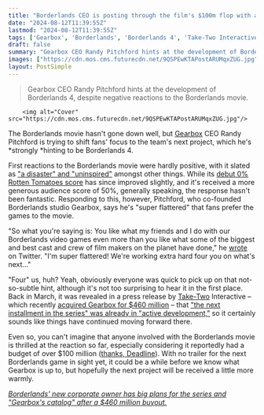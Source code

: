 ```yaml
---
title: "Borderlands CEO is posting through the film's $100m flop with another Borderlands 4 hint, teasing 'we're working extra hard four you on what's next'"
date: "2024-08-12T11:39:55Z"
lastmod: "2024-08-12T11:39:55Z"
tags: ['Gearbox', 'Borderlands', 'Borderlands 4', 'Take-Two Interactive']
draft: false
summary: "Gearbox CEO Randy Pitchford hints at the development of Borderlands 4, despite negative reactions to the Borderlands movie."
images: ["https://cdn.mos.cms.futurecdn.net/9QSPEwKTAPostARUMqxZUG.jpg"]
layout: PostSimple
---
```

> Gearbox CEO Randy Pitchford hints at the development of Borderlands 4, despite negative reactions to the Borderlands movie.


        <img alt="Cover" src="https://cdn.mos.cms.futurecdn.net/9QSPEwKTAPostARUMqxZUG.jpg"/>
        
The Borderlands movie hasn't gone down well, but [Gearbox](https://www.gamesradar.com/tag/gearbox/) CEO Randy Pitchford is trying to shift fans' focus to the team's next project, which he's *strongly *hinting to be Borderlands 4.

First reactions to the Borderlands movie were hardly positive, with it slated as [<u>"a disaster" and "uninspired"</u>](https://www.gamesradar.com/entertainment/live-action-movies/borderlands-movie-first-reactions-la-premiere-uninspired-unfunny-scathing-reviews/) amongst other things. While its [<u>debut 0% Rotten Tomatoes score</u>](https://www.gamesradar.com/entertainment/action-movies/borderlands-movie-rotten-tomatoes-0-per-cent-score/) has since improved slightly, and it's received a more generous audience score of 50%, generally speaking, the response hasn't been fantastic. Responding to this, however, Pitchford, who co-founded Borderlands studio Gearbox, says he's "super flattered" that fans prefer the games to the movie. 

"So what you're saying is: You like what my friends and I do with our Borderlands video games even more than you like what some of the biggest and best cast and crew of film makers on the planet have done," he [<u>wrote</u>](https://x.com/DuvalMagic/status/1822400113769156667) on Twitter. "I'm super flattered! We're working extra hard four you on what's next…"

"Four" us, huh? Yeah, obviously everyone was quick to pick up on that not-so-subtle hint, although it's not too surprising to hear it in the first place. Back in March, it was revealed in a press release by [Take-Two](https://www.gamesradar.com/tag/take-two-interactive/) Interactive – which recently [<u>acquired Gearbox for $460 million</u>](https://www.gamesradar.com/embracer-sells-borderlands-studio-gearbox-for-dollar460-million-after-acquiring-it-for-dollar13-billion-just-3-years-ago/) – that [<u>"the next installment in the series" was already in "active development,"</u>](https://www.gamesradar.com/borderlands-4-is-in-active-development-and-is-just-one-of-numerous-projects-take-two-plans-to-release-with-gearbox/) so it certainly sounds like things have continued moving forward there. 

Even so, you can't imagine that anyone involved with the Borderlands movie is thrilled at the reaction so far, especially considering it reportedly had a budget of over $100 million ([<u>thanks, Deadline</u>](https://deadline.com/2024/08/ryan-reynolds-blake-lively-box-office-deadpool-wolverine-it-ends-with-us-1236032813/)). With no trailer for the next Borderlands game in sight yet, it could be a while before we know what Gearbox is up to, but hopefully the next project will be received a little more warmly.

[<u><em>Borderlands' new corporate owner has big plans for the series and "Gearbox's catalog" after a $460 million buyout.</em></u>](https://www.gamesradar.com/games/borderlands/borderlands-new-corporate-owner-has-big-plans-for-the-series-and-gearboxs-catalog-after-a-dollar460-million-buyout/)
        